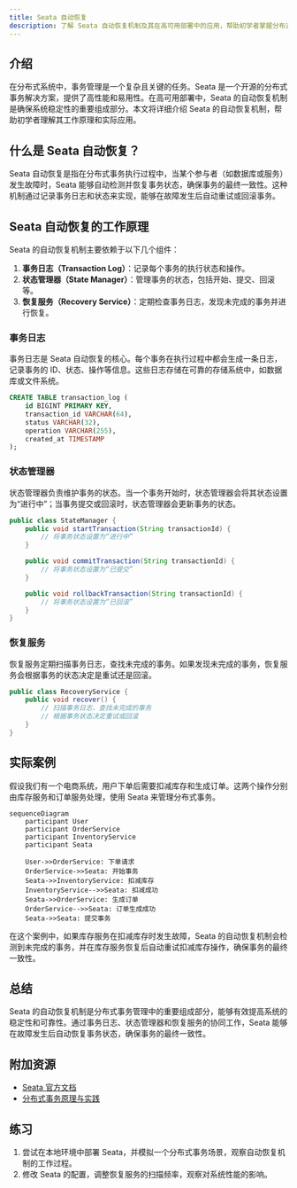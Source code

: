 ```yaml
---
title: Seata 自动恢复
description: 了解 Seata 自动恢复机制及其在高可用部署中的应用，帮助初学者掌握分布式事务的故障恢复能力。
---
```


## 介绍

在分布式系统中，事务管理是一个复杂且关键的任务。Seata 是一个开源的分布式事务解决方案，提供了高性能和易用性。在高可用部署中，Seata 的自动恢复机制是确保系统稳定性的重要组成部分。本文将详细介绍 Seata 的自动恢复机制，帮助初学者理解其工作原理和实际应用。

## 什么是 Seata 自动恢复？

Seata 自动恢复是指在分布式事务执行过程中，当某个参与者（如数据库或服务）发生故障时，Seata 能够自动检测并恢复事务状态，确保事务的最终一致性。这种机制通过记录事务日志和状态来实现，能够在故障发生后自动重试或回滚事务。

## Seata 自动恢复的工作原理

Seata 的自动恢复机制主要依赖于以下几个组件：

1. **事务日志（Transaction Log）**：记录每个事务的执行状态和操作。
2. **状态管理器（State Manager）**：管理事务的状态，包括开始、提交、回滚等。
3. **恢复服务（Recovery Service）**：定期检查事务日志，发现未完成的事务并进行恢复。

### 事务日志

事务日志是 Seata 自动恢复的核心。每个事务在执行过程中都会生成一条日志，记录事务的 ID、状态、操作等信息。这些日志存储在可靠的存储系统中，如数据库或文件系统。

```sql
CREATE TABLE transaction_log (
    id BIGINT PRIMARY KEY,
    transaction_id VARCHAR(64),
    status VARCHAR(32),
    operation VARCHAR(255),
    created_at TIMESTAMP
);
```

### 状态管理器

状态管理器负责维护事务的状态。当一个事务开始时，状态管理器会将其状态设置为“进行中”；当事务提交或回滚时，状态管理器会更新事务的状态。

```java
public class StateManager {
    public void startTransaction(String transactionId) {
        // 将事务状态设置为“进行中”
    }

    public void commitTransaction(String transactionId) {
        // 将事务状态设置为“已提交”
    }

    public void rollbackTransaction(String transactionId) {
        // 将事务状态设置为“已回滚”
    }
}
```

### 恢复服务

恢复服务定期扫描事务日志，查找未完成的事务。如果发现未完成的事务，恢复服务会根据事务的状态决定是重试还是回滚。

```java
public class RecoveryService {
    public void recover() {
        // 扫描事务日志，查找未完成的事务
        // 根据事务状态决定重试或回滚
    }
}
```

## 实际案例

假设我们有一个电商系统，用户下单后需要扣减库存和生成订单。这两个操作分别由库存服务和订单服务处理，使用 Seata 来管理分布式事务。

```mermaid
sequenceDiagram
    participant User
    participant OrderService
    participant InventoryService
    participant Seata

    User->>OrderService: 下单请求
    OrderService->>Seata: 开始事务
    Seata->>InventoryService: 扣减库存
    InventoryService-->>Seata: 扣减成功
    Seata->>OrderService: 生成订单
    OrderService-->>Seata: 订单生成成功
    Seata->>Seata: 提交事务
```

在这个案例中，如果库存服务在扣减库存时发生故障，Seata 的自动恢复机制会检测到未完成的事务，并在库存服务恢复后自动重试扣减库存操作，确保事务的最终一致性。

## 总结

Seata 的自动恢复机制是分布式事务管理中的重要组成部分，能够有效提高系统的稳定性和可靠性。通过事务日志、状态管理器和恢复服务的协同工作，Seata 能够在故障发生后自动恢复事务状态，确保事务的最终一致性。

## 附加资源

- [Seata 官方文档](https://seata.io/zh-cn/docs/)
- [分布式事务原理与实践](https://example.com/distributed-transactions)

## 练习

1. 尝试在本地环境中部署 Seata，并模拟一个分布式事务场景，观察自动恢复机制的工作过程。
2. 修改 Seata 的配置，调整恢复服务的扫描频率，观察对系统性能的影响。
